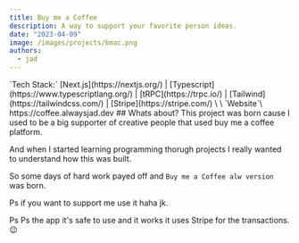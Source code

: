 ```yaml
---
title: Buy me a Coffee
description: A way to support your favorite person ideas.
date: "2023-04-09"
image: /images/projects/bmac.png
authors:
  - jad
---
```


<Callout>
`Tech Stack:` [Next.js](https://nextjs.org/) | [Typescript](https://www.typescriptlang.org/) | [tRPC](https://trpc.io/) | [Tailwind](https://tailwindcss.com/) | [Stripe](https://stripe.com/) 
\
\
`Website`\
 https://coffee.alwaysjad.dev
</Callout>
 ## Whats about?
This project was born cause I used to be a big supporter of creative people that used buy me a coffee platform.

And when I started learning programming thorugh projects I really wanted to understand how this was built.

So some days of hard work payed off and `Buy me a Coffee alw version` was born.

Ps if you want to support me use it haha jk. 

Ps Ps the app it's safe to use and it works it uses Stripe for the transactions. 😉





